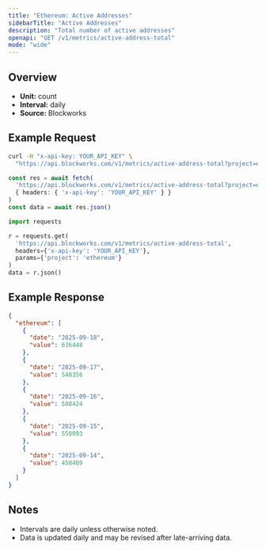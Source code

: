 ```yaml
---
title: "Ethereum: Active Addresses"
sidebarTitle: "Active Addresses"
description: "Total number of active addresses"
openapi: "GET /v1/metrics/active-address-total"
mode: "wide"
---
```


## Overview

- **Unit:** count
- **Interval:** daily
- **Source:** Blockworks

## Example Request

<CodeGroup>

```bash cURL
curl -H "x-api-key: YOUR_API_KEY" \
  "https://api.blockworks.com/v1/metrics/active-address-total?project=ethereum"
```

```typescript TypeScript
const res = await fetch(
  'https://api.blockworks.com/v1/metrics/active-address-total?project=ethereum',
  { headers: { 'x-api-key': 'YOUR_API_KEY' } }
)
const data = await res.json()
```

```python Python
import requests

r = requests.get(
  'https://api.blockworks.com/v1/metrics/active-address-total',
  headers={'x-api-key': 'YOUR_API_KEY'},
  params={'project': 'ethereum'}
)
data = r.json()
```

</CodeGroup>

## Example Response

```json
{
  "ethereum": [
    {
      "date": "2025-09-18",
      "value": 636448
    },
    {
      "date": "2025-09-17",
      "value": 548356
    },
    {
      "date": "2025-09-16",
      "value": 588424
    },
    {
      "date": "2025-09-15",
      "value": 550093
    },
    {
      "date": "2025-09-14",
      "value": 458409
    }
  ]
}
```

## Notes
- Intervals are daily unless otherwise noted.
- Data is updated daily and may be revised after late-arriving data.